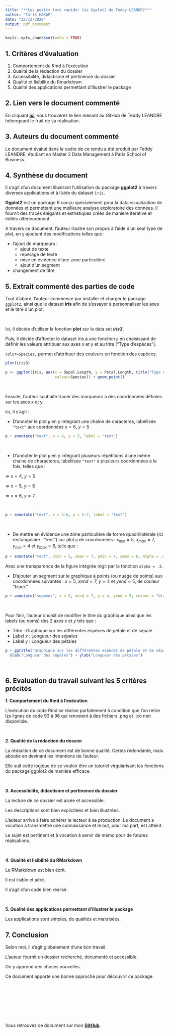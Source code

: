```yaml
---
title: "**Les petits tuto rapido: Cas Ggplot2 de Teddy LEANDRE**"
author: "Tarik HAKAM"
date: "22/12/2020"
output: pdf_document
---
```


```r
knitr::opts_chunk$set(echo = TRUE)
```

## 1. Critères d'évaluation 

1.	Comportement du Rmd à l'exécution
2.	Qualité de la rédaction du dossier
3.	Accessibilité, didactisme et pertinence du dossier
4.	Qualité et lisibilité du Rmarkdown
5.	Qualité des applications permettant d’illustrer le package


## 2. Lien vers le document commenté

En cliquant [**ici**](https://github.com/pelopelo1/PSBX/tree/main/Devoir%20%C3%A0%20rendre), vous trouverez le lien menant au GitHub de Teddy LEANDRE hébergeant le fruit de sa réalisation.

## 3. Auteurs du document commenté

Le document évalué dans le cadre de ce rendu a été produit par Teddy LEANDRE, étudiant en Master 2 Data Management à Paris School of Business.

## 4. Synthèse du document

Il s'agit d'un document illustrant l'utilisation du package **ggplot2** à travers diverses applications et à l'aide du dataset `ìris`.

**Ggplot2** est un package R conçu spécialement pour la data visualization de données et permettant une meilleure analyse exploratoire des données. Il fournit des tracés élégants et esthétiques créés de manière itérative et édités ultérieurement.    

A travers ce document, l'auteur illustre son propos à l'aide d'un seul type de plot, en y ajoutant des modifications telles que : 

- l'ajout de marqueurs : 
  - ajout de texte
  - repérage de texte
  - mise en évidence d'une zone particulière
  - ajout d'un segment
- changement de titre


## 5. Extrait commenté des parties de code

Tout d'abord, l'auteur commence par installer et charger le package `ggplot2`, ainsi que le dataset **iris** afin de s'essayer à personnaliser les axes et le titre d'un plot.

\ 

Ici, il décide d'utiliser la fonction **plot** sur le data set ***iris3***.

Puis, il décide d'affecter le dataset *iris*  à une fonction `p` en choisissant de définir les valeurs attribuer aux axes x et y et au titre ("Type d'espèces").

`color=Species,` permet d'attribuer des couleurs en fonction des espèces.

```r
plot(iris3)

p <- ggplot(iris, aes(x = Sepal.Length, y = Petal.Length, title("Type d'espèces"),
                      colour=Species)) + geom_point()
```

\ 

Ensuite, l'auteur souhaite tracer des marqueurs à des coordonnées définies sur les axes x et y. 

Ici, il s'agit : 

- D'annoter le plot `p` en y intégrant une chaîne de caractères, labellisée `"text"` aux coordonnées $x = 6$, $y = 5$

```r
p + annotate("text", x = 6, y = 5, label = "text")
```

\ 

- D'annoter le plot `p` en y intégrant plusieurs répétitions d'une même chaine de charactères, labellisée `"text"` à plusieurs coordonnées à la fois, telles que :

$\Rightarrow$ $x = 4$, $y = 5$

$\Rightarrow$ $x = 5$, $y = 6$

$\Rightarrow$ $x = 6$, $y = 7$

\ 

```r
p + annotate("text", x = 4:6, y = 5:7, label = "text")
```

\ 

- De mettre en évidence une zone particulière de forme quadrillatérale (ici rectangulaire : "rect") sur plot `p` de coordonnées : $x_{min} = 5$, $x_{max} = 7$, $y_{min} = 4$ et $y_{max} = 6$, telle que : 

```r
p + annotate("rect", xmin = 5, xmax = 7, ymin = 4, ymax = 6, alpha = .5)
```

Avec une transparence de la figure intégrée régit par la fonction `alpha = .5`.

\newpage

- D'ajouter un segment sur le graphique à points (ou nuage de points) aux coordonnées suivantes : $x = 5$, $xend = 7$, $y = 4$ et $yend = 5$, de couleur "black".

```r
p + annotate("segment", x = 5, xend = 7, y = 4, yend = 5, colour = "black")
```

\ 

Pour finir, l'auteur choisit de modifier le titre du graphique ainsi que les labels (ou noms) des 2 axes $x$ et $y$ tels que : 

- Titre : Graphique sur les différentes espèces de pétale et de sépale
- Label $x$ : Longueur des sépales 
- Label $y$ : Longueur des pétales

```r
p + ggtitle("Graphique sur les différentes espèces de pétale et de sépale") +
  xlab("Longueur des sépales") + ylab("Longueur des pétales") 
```

\ 

## 6. Evaluation du travail suivant les 5 critères précités

**1.	Comportement du Rmd à l'exécution**

L'exécution du code Rmd se réalise parfaitement à condition que l'on retire lzs lignes de code 93 à 96 qui renvoient à des fichiers .png et .ico non disponible. 

\ 

**2.	Qualité de la rédaction du dossier**

La rédaction de ce document est de bonne qualité.
Certes redondante, mais aboutie en devinant les intentions de l'auteur.

Elle suit cette logique de se vouloir être un tutoriel virgularisant les fonctions du package ggplot2 de manière efficace.

\ 

**3.	Accessibilité, didactisme et pertinence du dossier**

La lecture de ce dossier est aisée et accessible. 

Les descriptions sont bien explicitées et bien illustrées. 

L'auteur arrive à faire adhérer le lecteur à sa production. 
Le document a vocation à transmettre une connaissance et le but, pour ma part, est atteint.

Le sujet est pertinent et à vocation à servir de mémo pour de futures réalisations.

\ 

**4.	Qualité et lisibilité du RMarkdown**

Le RMarkdown est bien écrit. 

Il est lisible et aéré. 

Il s'agit d'un code bien réalisé.

\ 

**5.	Qualité des applications permettant d’illustrer le package**

Les applications sont simples, de qualités et maitrisées. 


## 7. Conclusion

Selon moi, il s'agit globalement d'une bon travail. 

L'auteur fournit un dossier recherché, documenté et accessible.

On y apprend des choses nouvelles.

Ce document apporte une bonne approche pour découvrir ce package. 

\ 

\ 

\ 

\ 

Vous retrouvez ce document sur mon [**GitHub**](https://github.com/T-Hak/PSBX).